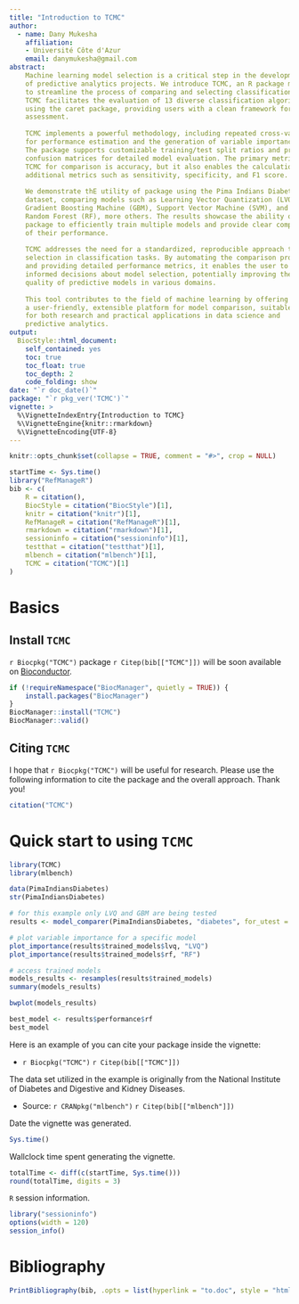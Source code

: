 ---
title: "Introduction to TCMC"
author: 
  - name: Dany Mukesha
    affiliation:
    - Université Côte d'Azur
    email: danymukesha@gmail.com
abstract: 
    Machine learning model selection is a critical step in the development 
    of predictive analytics projects. We introduce TCMC, an R package made 
    to streamline the process of comparing and selecting classification models.
    TCMC facilitates the evaluation of 13 diverse classification algorithms 
    using the caret package, providing users with a clean framework for model
    assessment.
    
    TCMC implements a powerful methodology, including repeated cross-validation
    for performance estimation and the generation of variable importance plots. 
    The package supports customizable training/test split ratios and produces 
    confusion matrices for detailed model evaluation. The primary metric of 
    TCMC for comparison is accuracy, but it also enables the calculation of 
    additional metrics such as sensitivity, specificity, and F1 score.
    
    We demonstrate thE utility of package using the Pima Indians Diabetes 
    dataset, comparing models such as Learning Vector Quantization (LVQ), 
    Gradient Boosting Machine (GBM), Support Vector Machine (SVM), and 
    Random Forest (RF), more others. The results showcase the ability of 
    package to efficiently train multiple models and provide clear comparisons
    of their performance.
    
    TCMC addresses the need for a standardized, reproducible approach to model
    selection in classification tasks. By automating the comparison process 
    and providing detailed performance metrics, it enables the user to make 
    informed decisions about model selection, potentially improving the overall 
    quality of predictive models in various domains.
    
    This tool contributes to the field of machine learning by offering 
    a user-friendly, extensible platform for model comparison, suitable 
    for both research and practical applications in data science and 
    predictive analytics.
output: 
  BiocStyle::html_document:
    self_contained: yes
    toc: true
    toc_float: true
    toc_depth: 2
    code_folding: show
date: "`r doc_date()`"
package: "`r pkg_ver('TCMC')`"
vignette: >
  %\VignetteIndexEntry{Introduction to TCMC}
  %\VignetteEngine{knitr::rmarkdown}
  %\VignetteEncoding{UTF-8}  
---

```{r setup, include = FALSE}
knitr::opts_chunk$set(collapse = TRUE, comment = "#>", crop = NULL)
```

```{r vignetteSetup, echo=FALSE, message=FALSE, warning = FALSE}
startTime <- Sys.time()
library("RefManageR")
bib <- c(
    R = citation(),
    BiocStyle = citation("BiocStyle")[1],
    knitr = citation("knitr")[1],
    RefManageR = citation("RefManageR")[1],
    rmarkdown = citation("rmarkdown")[1],
    sessioninfo = citation("sessioninfo")[1],
    testthat = citation("testthat")[1],
    mlbench = citation("mlbench")[1],
    TCMC = citation("TCMC")[1]
)
```

# Basics

## Install `TCMC`

`r Biocpkg("TCMC")` package `r Citep(bib[["TCMC"]])` will be soon available on
[Bioconductor](http://bioconductor.org). 

```{r "install", eval = FALSE}
if (!requireNamespace("BiocManager", quietly = TRUE)) {
    install.packages("BiocManager")
}
BiocManager::install("TCMC")
BiocManager::valid()
```

## Citing `TCMC`

I hope that `r Biocpkg("TCMC")` will be useful for research. 
Please use the following information to cite the package 
and the overall approach. Thank you!

```{r "citation"}
citation("TCMC")
```

# Quick start to using `TCMC`

```{r "start", message=FALSE, warning=FALSE}
library(TCMC)
library(mlbench)
```

```{r data}
data(PimaIndiansDiabetes)
str(PimaIndiansDiabetes)
```


```{r model, message=FALSE, warning=FALSE}
# for this example only LVQ and GBM are being tested
results <- model_comparer(PimaIndiansDiabetes, "diabetes", for_utest = TRUE)
```

```{r plot_vip}
# plot variable importance for a specific model
plot_importance(results$trained_models$lvq, "LVQ")
plot_importance(results$trained_models$rf, "RF")
```

```{r assess}
# access trained models
models_results <- resamples(results$trained_models)
summary(models_results)
```
```{r plot_acc}
bwplot(models_results)
```

```{r best_model}
best_model <- results$performance$rf
best_model
```

Here is an example of you can cite your package inside the vignette:

* `r Biocpkg("TCMC")` `r Citep(bib[["TCMC"]])`

The data set utilized in the example is originally from the National 
Institute of Diabetes and Digestive and Kidney Diseases. 

* Source: `r CRANpkg("mlbench")` `r Citep(bib[["mlbench"]])`

Date the vignette was generated.

```{r reproduce1, echo=FALSE}
Sys.time()
```

Wallclock time spent generating the vignette.

```{r reproduce2, echo=FALSE}
totalTime <- diff(c(startTime, Sys.time()))
round(totalTime, digits = 3)
```

`R` session information.

```{r reproduce3, echo=FALSE}
library("sessioninfo")
options(width = 120)
session_info()
```

# Bibliography

```{r vignetteBiblio, results = "asis", echo = FALSE, warning = FALSE}
PrintBibliography(bib, .opts = list(hyperlink = "to.doc", style = "html"))
```
